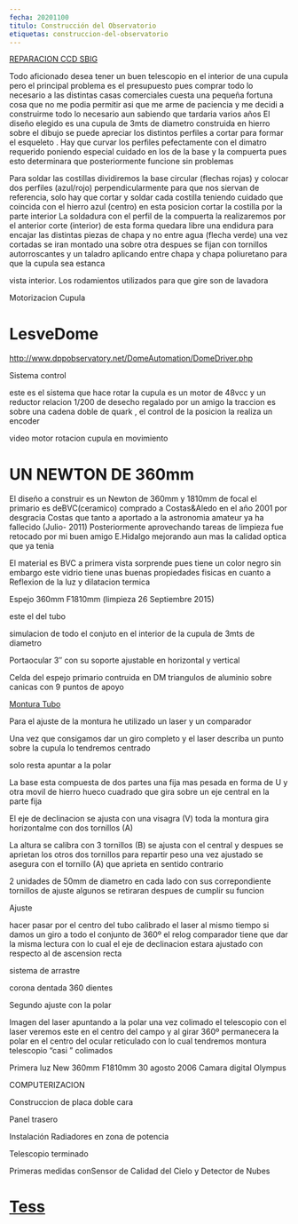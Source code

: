 ```yaml
---
fecha: 20201100
titulo: Construcción del Observatorio
etiquetas: construccion-del-observatorio
---
```


<a href="https://astroccd.wordpress.com/ccd-2/" target="_blank" >REPARACION CCD SBIG</a>
<Imagen src="https://astroccd.files.wordpress.com/2020/11/franja.jpg?w=1024" />
<Imagen src="https://astroccd.files.wordpress.com/2020/11/obras_031.gif?w=127" />

Todo aficionado desea tener un buen telescopio en el interior de una cupula pero el principal problema es el presupuesto pues comprar todo lo necesario a las distintas casas comerciales cuesta una pequeña fortuna cosa que no me podia permitir asi que me arme de paciencia y me decidi a construirme todo lo necesario aun sabiendo que tardaria varios años El diseño elegido es una cupula de 3mts de diametro construida en hierro sobre el dibujo se puede apreciar los distintos perfiles a cortar para formar el esqueleto . Hay que curvar los perfiles pefectamente con el dimatro requerido poniendo especial cuidado en los de la base y la compuerta pues esto determinara que posteriormente funcione sin problemas
<Imagen src="https://astroccd.files.wordpress.com/2012/11/esqueleto-cupula1.jpg" />
<Imagen src="https://astroccd.files.wordpress.com/2012/11/cupula_sol1.jpg" />

Para soldar las costillas dividiremos la base circular (flechas rojas) y colocar dos perfiles (azul/rojo) perpendicularmente para que nos siervan de referencia, solo hay que cortar y soldar cada costilla teniendo cuidado que coincida con el hierro azul (centro) en esta posicion cortar la costilla por la parte interior La soldadura con el perfil de la compuerta la realizaremos por el anterior corte (interior) de esta forma quedara libre una endidura para encajar las distintas piezas de chapa y no entre agua (flecha verde) una vez cortadas se iran montado una sobre otra despues se fijan con tornillos autorroscantes y un taladro aplicando entre chapa y chapa poliuretano para que la cupula sea estanca
<Imagen src="https://astroccd.files.wordpress.com/2012/11/cupula2.jpg" />

vista interior. Los rodamientos utilizados para que gire son de lavadora
<Imagen src="https://astroccd.files.wordpress.com/2012/11/cupula-base-int.jpg" />
<Imagen src="https://astroccd.files.wordpress.com/2012/11/cupula3.jpg" />
<Imagen src="https://astroccd.files.wordpress.com/2012/11/cupula.jpg" />
<Imagen src="https://astroccd.files.wordpress.com/2012/11/copy-cupula-fin.jpg" />
<Imagen src="https://astroccd.files.wordpress.com/2012/11/cupula-noche.jpg" />

Motorizacion Cupula
# LesveDome
<a href="http://www.dppobservatory.net/DomeAutomation/DomeDriver.php" >http://www.dppobservatory.net/DomeAutomation/DomeDriver.php</a>

Sistema control
<Imagen src="https://astroccd.files.wordpress.com/2012/11/automatizacion-cupula.jpg" />

este es el sistema que hace rotar la cupula es un motor de 48vcc y un reductor relacion 1/200 de desecho regalado por un amigo la traccion es sobre una cadena doble de quark , el control de la posicion la realiza un encoder
<Imagen src="https://astroccd.files.wordpress.com/2012/11/rotacion-cupulapa2.jpg" />

video motor rotacion cupula en movimiento
# UN NEWTON DE 360mm
El diseño a construir es un Newton de 360mm y 1810mm de focal el primario es deBVC(ceramico) comprado a Costas&amp;Aledo en el año 2001 por desgracia Costas que tanto a aportado a la astronomia amateur ya ha fallecido (Julio- 2011) Posteriormente aprovechando tareas de limpieza fue retocado por mi buen amigo E.Hidalgo mejorando aun mas la calidad optica que ya tenia

El material es BVC a primera vista sorprende pues tiene un color negro sin embargo este vidrio tiene unas buenas propiedades fisicas en cuanto a Reflexion de la luz y dilatacion termica
<Imagen src="https://astroccd.files.wordpress.com/2012/11/limpieza-27sep2015.jpg" />

Espejo 360mm F1810mm (limpieza 26 Septiembre 2015)
<Imagen src="https://astroccd.files.wordpress.com/2012/11/montura-3-vistas.gif" />

este el del tubo
<Imagen src="https://astroccd.files.wordpress.com/2012/11/tubo.gif" />

simulacion de todo el conjuto en el interior de la cupula de 3mts de diametro
<Imagen src="https://astroccd.files.wordpress.com/2012/11/cupula.gif" />

Portaocular 3″ con su soporte ajustable en horizontal y vertical
<Imagen src="https://astroccd.files.wordpress.com/2012/11/pletina-porta.jpg" />

Celda del espejo primario contruida en DM triangulos de aluminio sobre canicas con 9 puntos de apoyo
<Imagen src="https://astroccd.files.wordpress.com/2012/11/celda-primario-web1.jpg" />

<a href="https://astroccd.files.wordpress.com/2012/11/bisinfin1.jpg">Montura Tubo</a>
<Imagen src="https://astroccd.files.wordpress.com/2012/11/montura-tubo1.jpg" />
<Imagen src="https://astroccd.files.wordpress.com/2012/11/montura-coche.jpg" />

Para el ajuste de la montura he utilizado un laser y un comparador
<Imagen src="https://astroccd.files.wordpress.com/2012/11/img_18451.jpg" />

Una vez que consigamos dar un giro completo y el laser describa un punto sobre la cupula lo tendremos centrado
<Imagen src="https://astroccd.files.wordpress.com/2012/11/montura-laser.jpg" />

solo resta apuntar a la polar
<Imagen src="https://astroccd.files.wordpress.com/2012/11/ajuste-con-laser-21.jpg" />

La base esta compuesta de dos partes una fija mas pesada en forma de U y otra movil de hierro hueco cuadrado que gira sobre un eje central en la parte fija
<Imagen src="https://astroccd.files.wordpress.com/2012/11/base.jpg" />

El eje de declinacion se ajusta con una visagra (V) toda la montura gira horizontalme con dos tornillos (A)
<Imagen src="https://astroccd.files.wordpress.com/2012/11/azimut2.jpg" />

La altura se calibra con 3 tornillos (B) se ajusta con el central y despues se aprietan los otros dos tornillos para repartir peso una vez ajustado se asegura con el tornillo (A) que aprieta en sentido contrario
<Imagen src="https://astroccd.files.wordpress.com/2012/11/montura2.jpg" />

2 unidades de 50mm de diametro en cada lado con sus correpondiente tornillos de ajuste algunos se retiraran despues de cumplir su funcion
<Imagen src="https://astroccd.files.wordpress.com/2012/11/cojinetes1.jpg" />

Ajuste
<Imagen src="https://astroccd.files.wordpress.com/2012/11/montura-ajuste-32.jpg" />

hacer pasar por el centro del tubo calibrado el laser al mismo tiempo si damos un giro a todo el conjunto de 360º el relog comparador tiene que dar la misma lectura con lo cual el eje de declinacion estara ajustado con respecto al de ascension recta
<Imagen src="https://astroccd.files.wordpress.com/2012/11/montura-ajuste.jpg" />
<Imagen src="https://astroccd.files.wordpress.com/2012/11/montura-ajuste-2.jpg" />

sistema de arrastre
<Imagen src="https://astroccd.files.wordpress.com/2012/11/bisinfin1.jpg" />

corona dentada 360 dientes
<Imagen src="https://astroccd.files.wordpress.com/2012/11/corona-ar.jpg" />
<Imagen src="https://astroccd.files.wordpress.com/2012/11/sistema-de-arrastre1.jpg" />

Segundo ajuste con la polar
<Imagen src="https://astroccd.files.wordpress.com/2012/11/laser-polar2.jpg" />

Imagen del laser apuntando a la polar una vez colimado el telescopio con el laser veremos este en el centro del campo y al girar 360º permanecera la polar en el centro del ocular reticulado con lo cual tendremos montura telescopio “casi ” colimados
<Imagen src="https://astroccd.files.wordpress.com/2012/11/laser-polar.jpg" />

Primera luz New 360mm F1810mm 30 agosto 2006 Camara digital Olympus
<Imagen src="https://astroccd.files.wordpress.com/2012/11/m27-358-2.jpg" />

COMPUTERIZACION
<Imagen src="https://astroccd.files.wordpress.com/2012/11/scope.gif" />

Construccion de placa doble cara
<Imagen src="https://astroccd.files.wordpress.com/2012/11/placa-doble-cara1.jpg" />
<Imagen src="https://astroccd.files.wordpress.com/2012/11/placa-montada1.jpg" />
<Imagen src="https://astroccd.files.wordpress.com/2012/11/electronica-interior1.jpg" />

Panel trasero
<Imagen src="https://astroccd.files.wordpress.com/2012/11/electronica-panel-trasero-copy1.jpg" />

Instalación Radiadores en zona de potencia
<Imagen src="https://astroccd.files.wordpress.com/2012/11/electronica-mel1.jpg" />

Telescopio terminado
<Imagen src="https://astroccd.files.wordpress.com/2012/11/nw-358-2.jpg" />
<Imagen src="https://astroccd.files.wordpress.com/2012/11/mosaico-358mm.jpg" />

Primeras medidas conSensor de Calidad del Cielo y Detector de Nubes
# <a href="http://www.observatorioremoto.com/" target="_blank" >Tess</a>
<Imagen src="https://astroccd.files.wordpress.com/2012/11/calibrado.jpg" />
<Imagen src="https://astroccd.files.wordpress.com/2020/11/franja.jpg" />